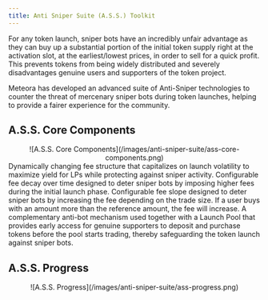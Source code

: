```yaml
---
title: Anti Sniper Suite (A.S.S.) Toolkit
---
```


For any token launch, sniper bots have an incredibly unfair advantage as they can buy up a substantial portion of the initial token supply right at the activation slot, at the earliest/lowest prices, in order to sell for a quick profit. This prevents tokens from being widely distributed and severely disadvantages genuine users and supporters of the token project.

Meteora has developed an advanced suite of Anti-Sniper technologies to counter the threat of mercenary sniper bots during token launches, helping to provide a fairer experience for the community.

## A.S.S. Core Components

<div align="center">
![A.S.S. Core Components](/images/anti-sniper-suite/ass-core-components.png)
</div>

<CardGroup>
  <Card title="Dynamic Fees" href="/anti-sniper-suite/dynamic-fees" icon="square-1" iconType="solid">
     Dynamically changing fee structure that capitalizes on launch volatility to maximize yield for LPs while protecting against sniper activity.
  </Card>
  <Card title="Fee Scheduler" href="/anti-sniper-suite/fee-scheduler" icon="square-2" iconType="solid">
    Configurable fee decay over time designed to deter sniper bots by imposing higher fees during the initial launch phase.
  </Card>
    <Card title="Rate Limiter" href="/anti-sniper-suite/rate-limiter" icon="square-3" iconType="solid">
    Configurable fee slope designed to deter sniper bots by increasing the fee depending on the trade size. If a user buys with an amount more than the reference amount, the fee will increase.
  </Card>
  <Card title="Alpha Vault" href="/anti-sniper-suite/alpha-vault" icon="square-4" iconType="solid">
    A complementary anti-bot mechanism used together with a Launch Pool that provides early access for genuine supporters to deposit and purchase tokens before the pool starts trading, thereby safeguarding the token launch against sniper bots.
  </Card>
</CardGroup>

## A.S.S. Progress

<div align="center">
![A.S.S. Progress](/images/anti-sniper-suite/ass-progress.png)
</div>